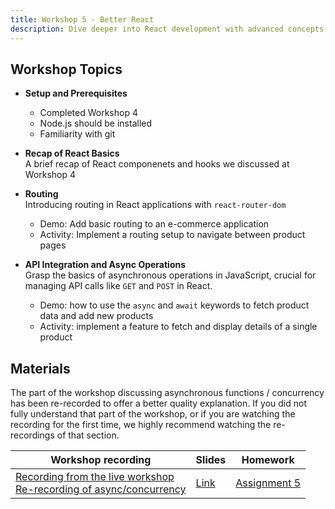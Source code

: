 ```yaml
---
title: Workshop 5 - Better React
description: Dive deeper into React development with advanced concepts such as routing, async/await, and API calls
---
```


## Workshop Topics

- **Setup and Prerequisites**

  - Completed Workshop 4
  - Node.js should be installed
  - Familiarity with git

- **Recap of React Basics** \
  A brief recap of React componenets and hooks we discussed at Workshop 4

- **Routing** \
  Introducing routing in React applications with `react-router-dom`

  - Demo: Add basic routing to an e-commerce application
  - Activity: Implement a routing setup to navigate between product pages

- **API Integration and Async Operations** \
  Grasp the basics of asynchronous operations in JavaScript, crucial for managing API calls like `GET` and `POST` in React.
  - Demo: how to use the `async` and `await` keywords to fetch product data and add new products
  - Activity: implement a feature to fetch and display details of a single product

## Materials

The part of the workshop discussing asynchronous functions / concurrency has been re-recorded
to offer a better quality explanation.
If you did not fully understand that part of the workshop,
or if you are watching the recording for the first time,
we highly recommend watching the re-recordings of that section.

| Workshop recording                                                                                                                                                                                                                                                                                                                                                               | Slides                                                                                                       | Homework                                          |
| -------------------------------------------------------------------------------------------------------------------------------------------------------------------------------------------------------------------------------------------------------------------------------------------------------------------------------------------------------------------------------- | ------------------------------------------------------------------------------------------------------------ | ------------------------------------------------- |
| [Recording from the live workshop](https://northwestern.zoom.us/rec/share/h4wRhxf_MPzstxvNox03sFUXMeMeH9xJT4sG-01srGiJvhafRC0nSBAxuSwBt4XS.pYAOykSXtVLRl-Vr?startTime=1730419356000) <br/> [Re-recording of async/concurrency](https://northwestern.zoom.us/rec/share/9tW4K7H3qL2fPAG1VGa-SwEuZTvtxB_V8LiNUwM5BAuTWyqEOdDYKVfnElx30azv.w9tYwd52L1s3tjVs?startTime=1730700257000) | [Link](https://docs.google.com/presentation/d/1QIZt5PuYi3Da27cRx6EQMsRjuh1fuW8S3eMlLK5pySs/edit?usp=sharing) | [Assignment 5](/content/assignments/assignment-5) |

